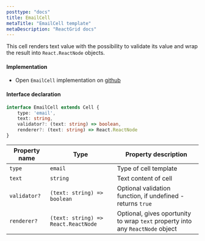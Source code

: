 ```yaml
---
posttype: "docs"
title: EmailCell
metaTitle: "EmailCell template"
metaDescription: "ReactGrid docs"
---
```


This cell renders text value with the possibility to validate its value and wrap the result into `React.ReactNode` objects.

#### Implementation

 - Open `EmailCell` implementation on <a href="https://github.com/silevis/reactgrid/blob/develop/src/lib/CellTemplates/EmailCellTemplate.tsx" target="_blank"> github <i className="fas fa-external-link-alt fa-xs pl-1"></i></a>

#### Interface declaration 

```ts
interface EmailCell extends Cell {
    type: 'email',
    text: string,
    validator?: (text: string) => boolean,
    renderer?: (text: string) => React.ReactNode
}
```

| Property name     | Type                                  | Property description | 
| ------------      | -------------                         | -------------------- |
| `type`            | `email`                               | Type of cell template | 
| `text`            | `string`                              | Text content of cell | 
| `validator?`      | `(text: string) => boolean`           | Optional validation function, if undefined - returns `true`  | 
| `renderer?`       | `(text: string) => React.ReactNode`   | Optional, gives oportunity to wrap `text` property into any `ReactNode` object | 